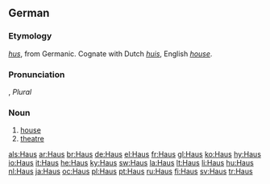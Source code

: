 {{see|haus}}
==German==
===Etymology===
{{OHG.|de}} ''[[hus]]'', from Germanic.  Cognate with Dutch ''[[huis]]'', English ''[[house]]''.

===Pronunciation===
{{IPA|/haʊ̯s/}}, ''Plural'' {{IPA|/ˈhɔɪ̯zɐ/}}

===Noun===
{{de-noun-n|genitive=Hauses|plural=Häuser}}

# [[house]]
# [[theatre]]

[[als:Haus]]
[[ar:Haus]]
[[br:Haus]]
[[de:Haus]]
[[el:Haus]]
[[fr:Haus]]
[[gl:Haus]]
[[ko:Haus]]
[[hy:Haus]]
[[io:Haus]]
[[it:Haus]]
[[he:Haus]]
[[ky:Haus]]
[[sw:Haus]]
[[la:Haus]]
[[lt:Haus]]
[[li:Haus]]
[[hu:Haus]]
[[nl:Haus]]
[[ja:Haus]]
[[oc:Haus]]
[[pl:Haus]]
[[pt:Haus]]
[[ru:Haus]]
[[fi:Haus]]
[[sv:Haus]]
[[tr:Haus]]